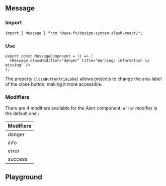 
<Meta of={MessageStories} />

## Message

### Import

```tsx title="App.tsx"
import { Message } from "@axa-fr/design-system-slash-react/";
```

### Use

```tsx title="App.tsx"
export const MessageComponent = () => (
  <Message classModifier="danger" title="Warning: information is missing" />
);
```

The property `closeButtonAriaLabel` allows projects to change the aria-label of the close button, making it more accessible.

### Modifiers

There are 4 modifiers available for the Alert component, `error` modifier is the default one :

<table style={{ width: "100%" }}>
  <thead>
    <tr>
      <th>Modifiers</th>
    </tr>
  </thead>
  <tbody>
    <tr>
      <td>danger</td>
    </tr>
    <tr>
      <td>info</td>
    </tr>
    <tr>
      <td>error</td>
    </tr>
    <tr>
      <td>success</td>
    </tr>
  </tbody>
</table>

## Playground

<Canvas of={MessageStories.Default} />

<Controls of={MessageStories.Default} />
